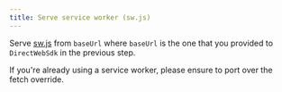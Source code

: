 ```yaml
---
title: Serve service worker (sw.js)
---
```


Serve
[sw.js](https://github.com/torusresearch/torus-direct-web-sdk/blob/master/serviceworker/sw.js)
from `baseUrl` where `baseUrl` is the one that you provided to `DirectWebSdk` in
the previous step.

If you're already using a service worker, please ensure to port over the fetch
override.
